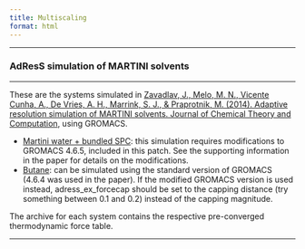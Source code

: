 ```yaml
---
title: Multiscaling
format: html
---
```


<hr>

### AdResS simulation of MARTINI solvents
<hr>

These are the systems simulated in [Zavadlav, J., Melo, M. N., Vicente Cunha, A., De Vries, A. H., Marrink, S. J., & Praprotnik, M. (2014). Adaptive resolution simulation of MARTINI solvents. Journal of Chemical Theory and Computation](https://pubs.acs.org/doi/10.1021/ct5001523), using GROMACS.

- [Martini water + bundled SPC](https://martiniff-library.s3.ca-central-1.amazonaws.com/1_Downloads/example_applications/multiscaling/bundled.tar): this simulation requires modifications to GROMACS 4.6.5, included in this patch. See the supporting information in the paper for details on the modifications.
- [Butane](https://martiniff-library.s3.ca-central-1.amazonaws.com/1_Downloads/example_applications/multiscaling/butane.tar): can be simulated using the standard version of GROMACS (4.6.4 was used in the paper). If the modified GROMACS version is used instead, adress_ex_forcecap should be set to the capping distance (try something between 0.1 and 0.2) instead of the capping magnitude.

The archive for each system contains the respective pre-converged thermodynamic force table.

<hr>

 